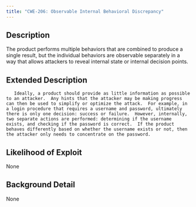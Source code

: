 ```yaml
---
title: "CWE-206: Observable Internal Behavioral Discrepancy"
---
```


## Description
The product performs multiple behaviors that are combined to produce a single result, but the individual behaviors are observable separately in a way that allows attackers to reveal internal state or internal decision points.

## Extended Description

	   Ideally, a product should provide as little information as possible to an attacker.  Any hints that the attacker may be making progress can then be used to simplify or optimize the attack.  For example, in a login procedure that requires a username and password, ultimately there is only one decision: success or failure.  However, internally, two separate actions are performed: determining if the username exists, and checking if the password is correct.  If the product behaves differently based on whether the username exists or not, then the attacker only needs to concentrate on the password.
	 

## Likelihood of Exploit
None

## Background Detail
None
        